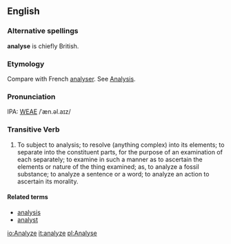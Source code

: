 ==English==
===Alternative spellings===
'''analyse''' is chiefly British.

===Etymology===
Compare with French [[analyser]].  See [[Analysis]].

===Pronunciation===
IPA: [[WEAE]] /ˈæn.əl.aɪz/

===Transitive Verb===
# To subject to analysis; to resolve (anything complex) into  its elements; to separate into the constituent parts, for the  purpose of an examination of each separately; to examine in such a manner as to ascertain the elements or nature of the  thing examined; as, to analyze a fossil substance; to analyze  a sentence or a word; to analyze an action to ascertain its  morality.
<!-- material copied from Webster's Revised Unabridged Dictionary (1913) -->

====Related terms====
*[[analysis]]
*[[analyst]]

[[io:Analyze]]
[[it:analyze]]
[[pl:Analyse]]